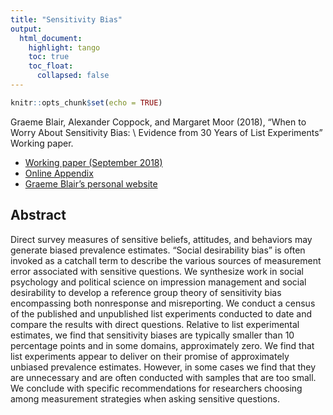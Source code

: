 ```yaml
---
title: "Sensitivity Bias"
output: 
  html_document:
    highlight: tango
    toc: true
    toc_float:
      collapsed: false
---
```


```r
knitr::opts_chunk$set(echo = TRUE)
```

Graeme Blair, Alexander Coppock, and Margaret Moor (2018), "When to Worry About Sensitivity Bias: \\ Evidence from 30 Years of List Experiments" Working paper.

- [Working paper (September 2018)](papers/BCM_list.pdf)
- [Online Appendix](papers/BCM_list_appendix.pdf)
- [Graeme Blair's personal website](https://graemeblair.com/)

## Abstract

Direct survey measures of sensitive beliefs, attitudes, and behaviors may generate biased prevalence estimates. "Social desirability bias" is often invoked as a catchall term to describe the various sources of measurement error associated with sensitive questions. We synthesize work in social psychology and political science on impression management and social desirability to develop a reference group theory of sensitivity bias encompassing both nonresponse and misreporting. We conduct a census of the published and unpublished list experiments conducted to date and compare the results with direct questions. Relative to list experimental estimates, we find that sensitivity biases are typically smaller than 10 percentage points and in some domains, approximately zero. We find that list experiments appear to deliver on their promise of approximately unbiased prevalence estimates. However, in some cases we find that they are unnecessary and are often conducted with samples that are too small. We conclude with specific recommendations for researchers choosing among measurement strategies when asking sensitive questions.

